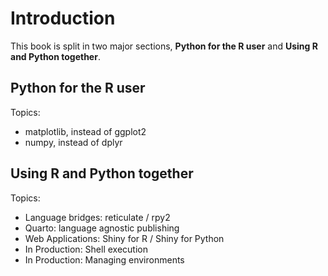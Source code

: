 # Introduction


This book is split in two major sections, **Python for the R user** and
**Using R and Python together**.

## Python for the R user

Topics:

* matplotlib, instead of ggplot2
* numpy, instead of dplyr

## Using R and Python together

Topics:

* Language bridges: reticulate / rpy2 
* Quarto: language agnostic publishing
* Web Applications: Shiny for R / Shiny for Python
* In Production: Shell execution
* In Production: Managing environments